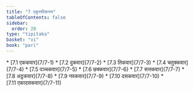 ```yaml
---
title: "7 एकुत्तरिकनय"
tableOfContents: false
sidebar:
  order: 20
type: "tipitaka"
basket: "vi"
book: "pari"
---
```



<DynamicBreadcrumb />



<TableOfContents book="pari" section="7">
* [7.1 एककवार](7/7-1)
* [7.2 दुकवार](7/7-2)
* [7.3 तिकवार](7/7-3)
* [7.4 चतुक्कवार](7/7-4)
* [7.5 पञ्चकवार](7/7-5)
* [7.6 छक्कवार](7/7-6)
* [7.7 सत्तकवार](7/7-7)
* [7.8 अट्ठकवार](7/7-8)
* [7.9 नवकवार](7/7-9)
* [7.10 दसकवार](7/7-10)
* [7.11 एकादसकवार](7/7-11)
</TableOfContents>